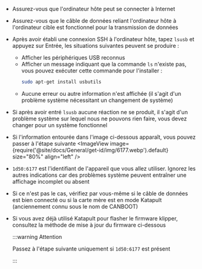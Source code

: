 * Assurez-vous que l'ordinateur hôte peut se connecter à Internet
* Assurez-vous que le câble de données reliant l'ordinateur hôte à l'ordinateur cible est fonctionnel pour la transmission de données
* Après avoir établi une connexion SSH à l'ordinateur hôte, tapez `lsusb` et appuyez sur Entrée, les situations suivantes peuvent se produire :
    * Afficher les périphériques USB reconnus
    * Afficher un message indiquant que la commande `ls` n'existe pas, vous pouvez exécuter cette commande pour l'installer :
        ```bash
        sudo apt-get install usbutils
        ```
    * Aucune erreur ou autre information n'est affichée (il s'agit d'un problème système nécessitant un changement de système)
* Si après avoir entré `lsusb` aucune réaction ne se produit, il s'agit d'un problème système sur lequel nous ne pouvons rien faire, vous devez changer pour un système fonctionnel
* Si l'information entourée dans l'image ci-dessous apparaît, vous pouvez passer à l'étape suivante
    <ImageView image={require('@site/docs/General/get-id/img/6177.webp').default} size="80%" align="left" /> 
* `1d50:6177` est l'identifiant de l'appareil que vous allez utiliser. Ignorez les autres indications car des problèmes système peuvent entraîner une affichage incomplet ou absent
* Si ce n'est pas le cas, vérifiez par vous-même si le câble de données est bien connecté ou si la carte mère est en mode Katapult (anciennement connu sous le nom de CANBOOT)
* Si vous avez déjà utilisé Katapult pour flasher le firmware klipper, consultez la méthode de mise à jour du firmware ci-dessous

    :::warning Attention

    Passez à l'étape suivante uniquement si `1d50:6177` est présent

    :::